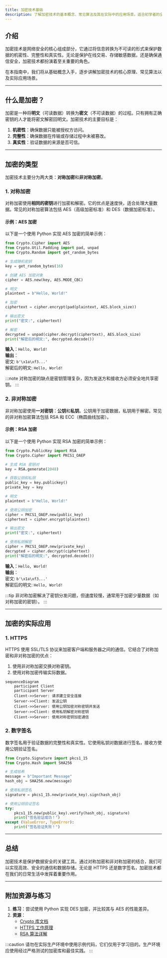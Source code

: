 ```yaml
---
title: 加密技术基础
description: 了解加密技术的基本概念、常见算法及其在实际中的应用场景。适合初学者的全面指南。
---
```


## 介绍

加密技术是网络安全的核心组成部分，它通过将信息转换为不可读的形式来保护数据的机密性、完整性和真实性。无论是保护在线交易、存储敏感数据，还是确保通信安全，加密技术都扮演着至关重要的角色。

在本指南中，我们将从基础概念入手，逐步讲解加密技术的核心原理、常见算法以及实际应用场景。

---

## 什么是加密？

加密是一种将**明文**（可读数据）转换为**密文**（不可读数据）的过程。只有拥有正确密钥的人才能将密文解密回明文。加密技术的主要目标是：

1. **机密性**：确保数据只能被授权方访问。
2. **完整性**：确保数据在传输或存储过程中未被篡改。
3. **真实性**：验证数据的来源是否可信。

---

## 加密的类型

加密技术主要分为两大类：**对称加密**和**非对称加密**。

### 1. 对称加密

对称加密使用**相同的密钥**进行加密和解密。它的优点是速度快，适合处理大量数据。常见的对称加密算法包括 AES（高级加密标准）和 DES（数据加密标准）。

#### 示例：AES 加密

以下是一个使用 Python 实现 AES 加密的简单示例：

```python
from Crypto.Cipher import AES
from Crypto.Util.Padding import pad, unpad
from Crypto.Random import get_random_bytes

# 生成随机密钥
key = get_random_bytes(16)

# 创建 AES 加密对象
cipher = AES.new(key, AES.MODE_CBC)

# 明文
plaintext = b"Hello, World!"

# 加密
ciphertext = cipher.encrypt(pad(plaintext, AES.block_size))

# 输出密文
print("密文:", ciphertext)

# 解密
decrypted = unpad(cipher.decrypt(ciphertext), AES.block_size)
print("解密后的明文:", decrypted.decode())
```

**输入**：`Hello, World!`  
**输出**：  
密文: `b'\x1a\xf3...'`  
解密后的明文: `Hello, World!`

:::note
对称加密的缺点是密钥管理复杂，因为发送方和接收方必须安全地共享密钥。
:::

### 2. 非对称加密

非对称加密使用**一对密钥**：**公钥**和**私钥**。公钥用于加密数据，私钥用于解密。常见的非对称加密算法包括 RSA 和 ECC（椭圆曲线加密）。

#### 示例：RSA 加密

以下是一个使用 Python 实现 RSA 加密的简单示例：

```python
from Crypto.PublicKey import RSA
from Crypto.Cipher import PKCS1_OAEP

# 生成 RSA 密钥对
key = RSA.generate(2048)

# 获取公钥和私钥
public_key = key.publickey()
private_key = key

# 明文
plaintext = b"Hello, World!"

# 使用公钥加密
cipher = PKCS1_OAEP.new(public_key)
ciphertext = cipher.encrypt(plaintext)

# 输出密文
print("密文:", ciphertext)

# 使用私钥解密
cipher = PKCS1_OAEP.new(private_key)
decrypted = cipher.decrypt(ciphertext)
print("解密后的明文:", decrypted.decode())
```

**输入**：`Hello, World!`  
**输出**：  
密文: `b'\x1a\xf3...'`  
解密后的明文: `Hello, World!`

:::tip
非对称加密解决了密钥分发问题，但速度较慢，通常用于加密少量数据（如对称加密的密钥）。
:::

---

## 加密的实际应用

### 1. HTTPS

HTTPS 使用 SSL/TLS 协议来加密客户端和服务器之间的通信。它结合了对称加密和非对称加密的优点：

1. 使用非对称加密交换对称密钥。
2. 使用对称加密传输实际数据。

```mermaid
sequenceDiagram
    participant Client
    participant Server
    Client->>Server: 请求建立安全连接
    Server->>Client: 发送公钥
    Client->>Server: 使用公钥加密对称密钥并发送
    Server->>Client: 使用私钥解密对称密钥
    Client->>Server: 使用对称密钥加密通信
```

### 2. 数字签名

数字签名用于验证数据的完整性和真实性。它使用私钥对数据进行签名，接收方使用公钥验证签名。

```python
from Crypto.Signature import pkcs1_15
from Crypto.Hash import SHA256

# 生成哈希
message = b"Important Message"
hash_obj = SHA256.new(message)

# 使用私钥签名
signature = pkcs1_15.new(private_key).sign(hash_obj)

# 使用公钥验证签名
try:
    pkcs1_15.new(public_key).verify(hash_obj, signature)
    print("签名验证成功！")
except (ValueError, TypeError):
    print("签名验证失败！")
```

---

## 总结

加密技术是保护数据安全的关键工具。通过对称加密和非对称加密的结合，我们可以实现高效、安全的通信和数据存储。无论是 HTTPS 还是数字签名，加密技术都在我们的日常生活中发挥着重要作用。

---

## 附加资源与练习

1. **练习**：尝试使用 Python 实现 DES 加密，并比较其与 AES 的性能差异。
2. **资源**：
   - [Crypto 库文档](https://pycryptodome.readthedocs.io/)
   - [HTTPS 工作原理](https://howhttps.works/)
   - [RSA 算法详解](https://en.wikipedia.org/wiki/RSA_(cryptosystem))

:::caution
请勿在实际生产环境中使用示例代码，它们仅用于学习目的。生产环境应使用经过严格测试的加密库和最佳实践。
:::
